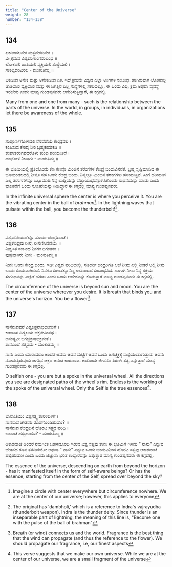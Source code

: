 ```yaml
---
title: "Center of the Universe"
weight: 28
number: "134-138"
---
```


## 134

ಏಕದಿಂದಲನೇಕ ಮತ್ತನೇಕದಿನೇಕ ।  
ವೀ ಕ್ರಮವೆ ವಿಶ್ವದಂಗಾಂಗಸಂಬಂಧ ॥  
ಲೋಕದಲಿ ಜಾತಿಯಲಿ ವ್ಯಕ್ತಿಯಲಿ ಸಂಸ್ಥೆಯಲಿ ।  
ಸಾಕಲ್ಯದರಿವಿರಲಿ - ಮಂಕುತಿಮ್ಮ ॥

ಏಕದಿಂದ ಅನೇಕ ಮತ್ತು ಅನೇಕದಿಂದ ಏಕ. ಇದೆ ಕ್ರಮವೇ ವಿಶ್ವದ ಎಲ್ಲಾ ಅಂಗಗಳ ಸಂಬಂಧ. ಹಾಗಿರುವಾಗ ಲೋಕದಲ್ಲಿ ಜಾತಿಯಲಿ ವ್ಯಕ್ತಿಯಲಿ ಮತ್ತು ಈ ಜಗತ್ತಿನ ಎಲ್ಲ ಸಂಸ್ಥೆಗಳಲ್ಲಿ ಸಕಲದಲ್ಲೂ, ಈ ಒಂದು ವಿಧಿ, ಕ್ರಮ ಅಥವಾ ವ್ಯವಸ್ಥೆ ಇರಬೇಕು ಎಂದು ಮಾನ್ಯ ಗುಂಡಪ್ಪನವರು ಆದೇಶಿಸುತ್ತಿದ್ದಾರೆ, ಈ ಕಗ್ಗದಲ್ಲಿ.

Many from one and one from many - such is the relationship between the parts of the universe. In the world, in groups, in individuals, in organizations let there be awareness of the whole.

## 135

ಸಂಪೂರ್ಣಗೋಳದಲಿ ನೆನೆದೆಡೆಯೆ ಕೇಂದ್ರವಲ ।  
ಕಂಪಿಸುವ ಕೇಂದ್ರ ನೀಂ ಬ್ರಹ್ಮಕಂದುಕದಿ ॥  
ಶಂಪಾತರಂಗವದರೊಳು ತುಂಬಿ ಪರಿಯುತಿದೆ ।  
ದಂಭೋಳಿ ನೀನಾಗು - ಮಂಕುತಿಮ್ಮ ॥

ಈ ಭೂಮಿಯಲ್ಲಿ ಪ್ರತಿಯೊಂದು ಕಣ ಕಣವೂ ಮಿಂಚಿನ ತರಂಗಗಳ ಕೇಂದ್ರ ಬಿಂದುವಿನನತೆ. ಬ್ರಹ್ಮ ಸೃಷ್ಟಿಮಾಡಿದ ಈ ಭೂಮಂಡಲದಲ್ಲಿ ನೀನೂ ಸಹ ಒಂದು ಕೇಂದ್ರ ಬಿಂದು. ನಿನ್ನಲ್ಲೂ ಮಿಂಚಿನ ತರಂಗಗಳು ಹರಿಯುತ್ತಿವೆ. ಹೀಗೆ ಹರಿಯುವ ಎಲ್ಲ ತರಂಗಗಳನ್ನೂ ಒಟ್ಟುಮಾಡಿ ನಿನ್ನ ಬುಧ್ದಿಯನ್ನು ವಜ್ರಾಯುಧವನ್ನಾಗಿಸಿಕೊಂಡು ಸಾಧನೆಯನ್ನು ಮಾಡು ಎಂದು ವಾಚಕರೆಗೆ ಒಂದು ಸೂಚನೆಯನ್ನು ನೀಡಿದ್ದಾರೆ ಈ ಕಗ್ಗದಲ್ಲಿ ಮಾನ್ಯ ಗುಂಡಪ್ಪನವರು.

In the infinite universal sphere the center is where you perceive it. You are the vibrating center in the ball of _brahman_[^48]. In the lightning waves that pulsate within the ball, you become the thunderbolt![^49].

## 136

ವಿಶ್ವಪರಿಧಿಯದೆಲ್ಲೊ ಸೂರ್ಯಚಂದ್ರರಿನಾಚೆ ।  
ವಿಶ್ವಕೇಂದ್ರವು ನೀನೆ, ನೀನೆಣಿಸಿದೆಡೆಯೆ ॥  
ನಿಃಶ್ವಸಿತ ಸಂಬಂಧ ನಿನಗಂ ದಿಗಂತಕಂ ।  
ಪುಷ್ಪವಾಗಿರು ನೀನು - ಮಂಕುತಿಮ್ಮ ॥

ನೀನು ಒಂದು ಕೇಂದ್ರ ಬಿಂದು. ಇಡೀ ವಿಶ್ವದ ಪರಿಧಿಯಲ್ಲಿ, ಸೂರ್ಯ ಚಂದ್ರರಿಗೂ ಆಚೆ ನೀನು ಎಲ್ಲಿ ನಿಂತರೆ ಅಲ್ಲಿ ನೀನು ಒಂದು ಬಿಂದುವಾಗಿರುವೆ. ನಿನಗೂ ದಿಗಂತಕ್ಕೂ ನಿನ್ನ ಉಸಿರಾಟದ ಸಂಬಂಧವಿದೆ. ಹಾಗಾಗಿ ನೀನು ನಿನ್ನ ಶಕ್ತಿಯ ಸುಗಂಧವನ್ನು ಎಲ್ಲೆಡೆ ಹರಡು ಎಂದು ಒಂದು ಆದೇಶವನ್ನು ಕೊಡುತ್ತಾರೆ ಮಾನ್ಯ ಗುಂಡಪ್ಪನವರು ಈ ಕಗ್ಗದಲ್ಲಿ.

The circumference of the universe is beyond sun and moon. You are the center of the universe wherever you desire. It is breath that binds you and the universe's horizon. You be a flower[^50].

## 137

ನಾನೆನುವವನೆ ವಿಶ್ವಚಕ್ರನಾಭಿಯವಂಗೆ ।  
ಕಾಣಬಹ ದಿಗ್ವಲಯ ಚಕ್ರನೇಮಿಪಥ ॥  
ಅನಂತ್ಯವೀ ಜಗಚ್ಚಕ್ರನಾಭಿಕ್ರಮತೆ ।  
ತಾನೊಂದೆ ಸತ್ತ್ವವದು - ಮಂಕುತಿಮ್ಮ ॥

ನಾನು ಎಂದು ಯಾರಾದರೂ ಅಂದರೆ ಅವನು ಅವನ ಮಟ್ಟಿಗೆ ಅವನ ಒಂದು ಜಗಚ್ಚಕ್ರಕ್ಕೆ ನಾಭಿಯಂತಾಗುತ್ತಾನೆ. ಅವನು ನೋಡುತ್ತಿರುವುದು ಜಗತ್ತಿನ ಚಕ್ರದ ಅನಂತ ಉರುಳಾಟ. ಅದೊಂದೇ ಜೀವನದ ತಿರುಳು ಸತ್ವ ಎನ್ನುತ್ತಾರೆ ಮಾನ್ಯ ಗುಂಡಪ್ಪನವರು ಈ ಕಗ್ಗದಲ್ಲಿ.

O selfish one - you are but a spoke in the universal wheel. All the directions you see are designated paths of the wheel's rim. Endless is the working of the spoke of the universal wheel. Only the Self is the true essences[^51].

## 138

ಬಾನಾಚೆಯಿಂ ವಿಶ್ವಸತ್ತ್ವ ತಾನಿಳಿದಿಳಿಗೆ ।  
ನಾನೆನುವ ಚೇತನದಿ ರೂಪಗೊಂಡಿಹುದೊ? ॥  
ನಾನೆನುವ ಕೇಂದ್ರದಿನೆ ಹೊರಟ ಸತ್ತ್ವದ ಪರಿಧಿ ।  
ಬಾನಾಚೆ ಹಬ್ಬಿಹುದೊ? - ಮಂಕುತಿಮ್ಮ ॥

ಆಕಾಶದಾಚೆ ಅಂದರೆ ನಮಗಿಂತ ಬಹಳದೂರದಿ ಇರುವ ವಿಶ್ವ ಸತ್ವವು ತಾನು ಈ ಭೂಮಿಗೆ ಇಳಿದು ” ನಾನು” ಎನ್ನುವ ಚೇತನದ ರೂಪ ತಳೆದಿದೆಯೋ ಅಥವಾ ” ನಾನು” ಎನ್ನುವ ಒಂದು ಬಿಂದುವಿನಿಂದ ಹೊರಟ ಸತ್ವವು ಆಕಾಶದಾಚೆ ಹಬ್ಬಿಹುದೋ ಎಂದು ಒಂದು ಜಿಜ್ಞಾಸಾ ಭರಿತ ಉದ್ಗಾರವನ್ನು ಎತ್ತುತ್ತಾರೆ ಮಾನ್ಯ ಗುಂಡಪ್ಪನವರು ಈ ಕಗ್ಗದಲ್ಲಿ.

The essence of the universe, descending on earth from beyond the horizon - has it manifested itself in the form of self-aware beings? Or has the essence, starting from the center of the Self, spread over beyond the sky?

[^48]: Imagine a circle with center everywhere but circumference nowhere. We are at the center of our universe; however, this applies to everyone
[^49]: The original has 'dambholi,' which is a reference to Indra's vajrayudha (thunderbolt weapon). Indra is the thunder deity. Since thunder is an inseparable part of lightning, the meaning of this line is, "Become one with the pulse of the ball of brahman"
[^50]: Breath (or wind) connects us and the world. Fragrance is the best thing that the wind can propagate (and thus the reference to the flower). We should propagate our fragrance, i.e, our finest aspects
[^51]: This verse suggests that we make our own universe. While we are at the center of our universe, we are a small fragment of the universe

